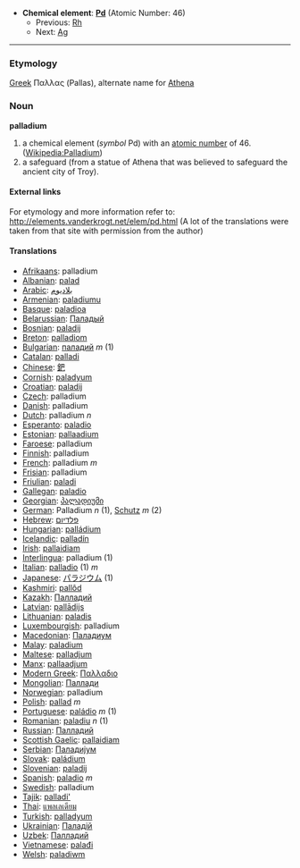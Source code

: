 *'''Chemical element''': '''[[Pd]]''' (Atomic Number: 46)
**Previous: [[Rhodium|Rh]]
**Next: [[Silver|Ag]]
----
=== Etymology ===

[[Greek]] &Pi;&alpha;&lambda;&lambda;&alpha;&sigmaf; (Pallas), alternate name for [[Athena]]

=== Noun ===
'''palladium'''

# a chemical element (''symbol'' Pd) with an [[atomic number]] of 46. ([[en:Palladium|Wikipedia:Palladium]])
# a safeguard (from a statue of Athena that was believed to safeguard the ancient city of Troy).

====External links====
For etymology and more information refer to:
http://elements.vanderkrogt.net/elem/pd.html
(A lot of the translations were taken from that site with permission from the author)

==== Translations ====
*[[Afrikaans]]: palladium
*[[Albanian]]: [[palad]]
*[[Arabic]]: [[بلاديوم]]
*[[Armenian]]: [[paladiumu]]
*[[Basque]]: [[paladioa]]
*[[Belarussian]]: [[Паладый]]
*[[Bosnian]]: [[paladij]]
*[[Breton]]: [[palladiom]]
*[[Bulgarian]]: [[паладий]] ''m'' (1)
*[[Catalan]]: [[palladi]]
*[[Chinese]]: [[鈀]]
*[[Cornish]]: [[paladyum]]
*[[Croatian]]: [[paladij]]
*[[Czech]]: palladium
*[[Danish]]: palladium
*[[Dutch]]: palladium ''n''
*[[Esperanto]]: [[paladio]]
*[[Estonian]]: [[pallaadium]]
*[[Faroese]]: palladium
*[[Finnish]]: palladium
*[[French]]: palladium ''m''
*[[Frisian]]: palladium
*[[Friulian]]: [[paladi]]
*[[Gallegan]]: [[paladio]]
*[[Georgian]]: [[პალადიუმი]]
*[[German]]: Palladium ''n'' (1), [[Schutz]] ''m'' (2)
*[[Hebrew]]: [[פלדיום]]
*[[Hungarian]]: [[palládium]]
*[[Icelandic]]: [[palladín]]
*[[Irish]]: [[pallaidiam]]
*[[Interlingua]]: palladium (1)
*[[Italian]]: [[palladio]] (1) ''m''
*[[Japanese]]: [[パラジウム]] (1)
*[[Kashmiri]]: [[pallôd]]
*[[Kazakh]]: [[Палладий]]
*[[Latvian]]: [[pallādijs]]
*[[Lithuanian]]: [[paladis]]
*[[Luxembourgish]]: palladium
*[[Macedonian]]: [[Паладиум]]
*[[Malay]]: [[paladium]]
*[[Maltese]]: [[palladjum]]
*[[Manx]]: [[pallaadjum]]
*[[Modern Greek]]: [[Παλλαδιο]] '' ''
*[[Mongolian]]: [[Паллади]]
*[[Norwegian]]: palladium
*[[Polish]]:  [[pallad]] ''m''
*[[Portuguese]]: [[paládio]] ''m'' (1)
*[[Romanian]]: [[paladiu]] ''n'' (1)
*[[Russian]]: [[Палладий]] '' ''
*[[Scottish Gaelic]]: [[pallaidiam]]
*[[Serbian]]: [[Паладиjум]]
*[[Slovak]]: [[paládium]]
*[[Slovenian]]: [[paladij]]
*[[Spanish]]: [[paladio]] ''m''
*[[Swedish]]: palladium
*[[Tajik]]: [[palladi']]
*[[Thai]]: [[แพลเลเดียม]]
*[[Turkish]]: [[palladyum]]
*[[Ukrainian]]: [[Паладiй]]
*[[Uzbek]]: [[Палладий]]
*[[Vietnamese]]: [[palađi]]
*[[Welsh]]: [[paladiwm]]